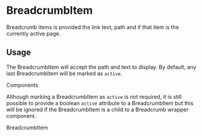 

<Meta title="Components/Breadcrumb/BreadcrumbItem" component={BreadcrumbItem}></Meta>

# BreadcrumbItem

Breadcrumb items is provided the link text, path and if that item is the currently active page.

## Usage

The BreadcrumbItem will accept the path and text to display. By default, any last BreadcrumbItem
will be marked as `active`.

<Preview>
  <Story name="BreadcrumbItem/Active/False">
    <BreadcrumbItem href="/components">Components</BreadcrumbItem>
  </Story>
</Preview>

Although marking a BreadcrumbItem as `active` is not required, it is still possible to provide a
boolean `active` attribute to a BreadcrumbItem but this will be ignored if the BreadcrumbItem is a
child to a Breadcrumb wrapper component.

<Preview>
  <Story name="Breadcrumb/Item/Active/True">
    <BreadcrumbItem active href="/components/breadcrumb/breadcrumb-item">BreadcrumbItem</BreadcrumbItem>
  </Story>
</Preview>

<Props of={BreadcrumbItem} />
